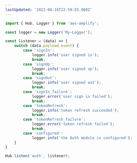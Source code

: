 ```yaml
---
lastUpdated: '2021-08-16T22:59:55.000Z'
---
```

```javascript
import { Hub, Logger } from 'aws-amplify';

const logger = new Logger('My-Logger');

const listener = (data) => {
    switch (data.payload.event) {
        case 'signIn':
            logger.info('user signed in');
            break;
        case 'signUp':
            logger.info('user signed up');
            break;
        case 'signOut':
            logger.info('user signed out');
            break;
        case 'signIn_failure':
            logger.error('user sign in failed');
            break;
        case 'tokenRefresh':
            logger.info('token refresh succeeded');
            break;
        case 'tokenRefresh_failure':
            logger.error('token refresh failed');
            break;
        case 'configured':
            logger.info('the Auth module is configured');
    }
}

Hub.listen('auth', listener);
```

